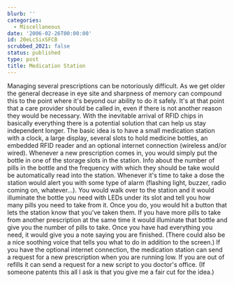 ```yaml
---
blurb: ''
categories:
  - Miscellaneous
date: '2006-02-26T00:00:00'
id: 20eLcSixSFCB
scrubbed_2021: false
status: published
type: post
title: Medication Station
---
```


Managing several prescriptions can be notoriously difficult. As we
get older the general decrease in eye site and sharpness of memory
can compound this to the point where it's beyond our ability to do
it safely. It's at that point that a care provider should be called
in, even if there is not another reason they would be necessary.
With the inevitable arrival of RFID chips in basically everything
there is a potential solution that can help us stay independent
longer. The basic idea is to have a small medication station with a
clock, a large display, several slots to hold medicine bottles, an
embedded RFID reader and an optional internet connection (wireless
and/or wired). Whenever a new prescription comes in, you would
simply put the bottle in one of the storage slots in the station.
Info about the number of pills in the bottle and the frequency with
which they should be take would be automatically read into the
station. Whenever it's time to take a dose the station would alert
you with some type of alarm (flashing light, buzzer, radio coming
on, whatever...). You would walk over to the station and it would
illuminate the bottle you need with LEDs under its slot and tell
you how many pills you need to take from it. Once you do, you would
hit a button that lets the station know that you've taken them. If
you have more pills to take from another prescription at the same
time it would illuminate that bottle and give you the number of
pills to take. Once you have had everything you need, it would give
you a note saying you are finished. (There could also be a nice
soothing voice that tells you what to do in addition to the
screen.) If you have the optional internet connection, the
medication station can send a request for a new prescription when
you are running low. If you are out of refills it can send a
request for a new script to you doctor's office. (If someone
patents this all I ask is that you give me a fair cut for the
idea.)
